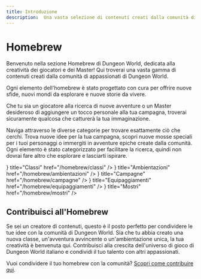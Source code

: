 ```yaml
---
title: Introduzione
description:  Una vasta selezione di contenuti creati dalla comunità di appassionati di Dungeon World. Ogni elemento dell'homebrew è stato progettato con cura per offrire nuove sfide, nuovi mondi da esplorare e nuove storie da vivere. Che tu sia un giocatore alla ricerca di nuove avventure o un Master desideroso di aggiungere un tocco personale alla tua campagna, troverai sicuramente qualcosa che catturerà la tua immaginazione.
---
```


# Homebrew

Benvenuto nella sezione Homebrew di Dungeon World, dedicata alla creatività dei giocatori e dei Master! Qui troverai una vasta gamma di contenuti creati dalla comunità di appassionati di Dungeon World.

Ogni elemento dell'homebrew è stato progettato con cura per offrire nuove sfide, nuovi mondi da esplorare e nuove storie da vivere.

Che tu sia un giocatore alla ricerca di nuove avventure o un Master desideroso di aggiungere un tocco personale alla tua campagna, troverai sicuramente qualcosa che catturerà la tua immaginazione.

Naviga attraverso le diverse categorie per trovare esattamente ciò che cerchi. Trova nuove idee per la tua campagna, scopri nuove mosse speciali per i tuoi personaggi o immergiti in avventure epiche create dalla comunità. Ogni elemento è stato categorizzato per facilitare la ricerca, quindi non dovrai fare altro che esplorare e lasciarti ispirare.

<Cards>
  <Card icon={<FontAwesomeIcon icon={faScroll} />} title="Classi" href="/homebrew/classi" />
  <Card icon={<FontAwesomeIcon icon={faGlobe} />} title="Ambientazioni" href="/homebrew/ambientazioni" />
  <Card icon={<FontAwesomeIcon icon={faFlag} />} title="Campagne" href="/homebrew/campagne" />
  <Card icon={<FontAwesomeIcon icon={faShield} />} title="Equipaggiamenti" href="/homebrew/equipaggiamenti" />
  <Card icon={<FontAwesomeIcon icon={faDragon} />} title="Mostri" href="/homebrew/mostri" />
</Cards>

## Contribuisci all'Homebrew

Se sei un creatore di contenuti, questo è il posto perfetto per condividere le tue idee con la comunità di Dungeon World. Sia che tu abbia creato una nuova classe, un'avventura avvincente o un'ambientazione unica, la tua creatività è benvenuta qui. Contribuisci alla crescita dell'universo di gioco di Dungeon World italiano e condividi il tuo talento con altri appassionati.

Vuoi condividere il tuo homebrew con la comunità? [Scopri come contribuire qui](https://github.com/KernelPanic92/dungeonworld-ita).
